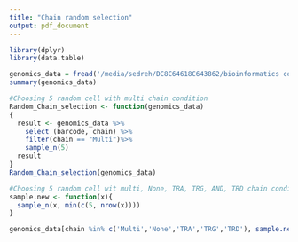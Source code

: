 ```yaml
---
title: "Chain random selection"
output: pdf_document
---
```

```r
library(dplyr)
library(data.table)
```

```r
genomics_data = fread('/media/sedreh/DC8C64618C643862/bioinformatics course/ITMO/semester2/Bcellsproject/third session/filterreddata.csv')
summary(genomics_data)
```
```r
#Choosing 5 random cell with multi chain condition
Random_Chain_selection <- function(genomics_data)
{
  result <- genomics_data %>%
    select (barcode, chain) %>%
    filter(chain == "Multi")%>%
    sample_n(5)
  result
}
Random_Chain_selection(genomics_data)
```

```r
#Choosing 5 random cell wit multi, None, TRA, TRG, AND, TRD chain conditions
sample.new <- function(x){
  sample_n(x, min(c(5, nrow(x))))
}

genomics_data[chain %in% c('Multi','None','TRA','TRG','TRD'), sample.new(.SD), by=chain]

```


